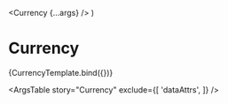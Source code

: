 
<Meta title="Core/Typography/Currency" component={Currency} />

  <Currency {...args} />
)

# Currency

<Canvas>
  <Story 
    name="Currency"
    args={{
      quantity: 4.51,
      decimalPlaces: 2,
      wrapInParentheses: false,
    }}>
      {CurrencyTemplate.bind({})}
  </Story>
</Canvas>

<ArgsTable
 story="Currency"
 exclude={[
   'dataAttrs',
 ]}
/>